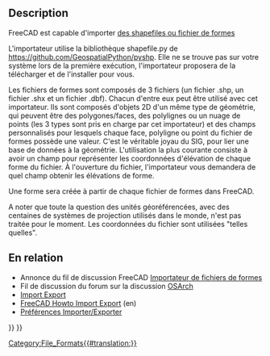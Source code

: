 <languages/>

{{Docnav/fr
|[[Arch_3DS/fr|3DS]]
|
|[[BIM_Workbench/fr|Atelier BIM]]
|IconL=
|IconR=
|IconC=Workbench_BIM.svg
}}

{{TOCright}}

<span id="Description"></span>
==Description==

FreeCAD est capable d'importer [https://fr.wikipedia.org/wiki/Shapefile des shapefiles ou fichier de formes]

<div class="mw-translate-fuzzy">
L'importateur utilise la bibliothèque shapefile.py de https://github.com/GeospatialPython/pyshp. Elle ne se trouve pas sur votre système lors de la première exécution, l'importateur proposera de la télécharger et de l'installer pour vous.
</div>

Les fichiers de formes sont composés de 3 fichiers (un fichier .shp, un fichier .shx et un fichier .dbf). Chacun d'entre eux peut être utilisé avec cet importateur. Ils sont composés d'objets 2D d'un même type de géométrie, qui peuvent être des polygones/faces, des polylignes ou un nuage de points (les 3 types sont pris en charge par cet importateur) et des champs personnalisés pour lesquels chaque face, polyligne ou point du fichier de formes possède une valeur. C'est le véritable joyau du SIG, pour lier une base de données à la géométrie. L'utilisation la plus courante consiste à avoir un champ pour représenter les coordonnées d'élévation de chaque forme du fichier. À l'ouverture du fichier, l'importateur vous demandera de quel champ obtenir les élévations de forme.

Une forme sera créée à partir de chaque fichier de formes dans FreeCAD.

A noter que toute la question des unités géoréférencées, avec des centaines de systèmes de projection utilisés dans le monde, n'est pas traitée pour le moment. Les coordonnées du fichier sont utilisées "telles quelles".

<span id="Related"></span>
== En relation ==

* Annonce du fil de discussion FreeCAD [https://forum.freecadweb.org/viewtopic.php?f=9&t=46150 Importateur de fichiers de formes]
* Fil de discussion du forum sur la discussion [https://community.osarch.org/discussion/comment/578#Comment_578 OSArch]
* [[Import_Export/fr|Import Export]]
* [[FreeCAD_Howto_Import_Export|FreeCAD Howto Import Export]] (en)
* [[Import_Export_Preferences/fr|Préférences Importer/Exporter]]


{{Docnav/fr
|[[Arch_3DS/fr|3DS]]
|
|[[BIM_Workbench/fr|Atelier BIM]]
|IconL=
|IconR=
|IconC=Workbench_BIM.svg
}}

{{BIM_Tools_navi{{#translation:}}}}
{{Userdocnavi{{#translation:}}}}
[[Category:File_Formats{{#translation:}}]]